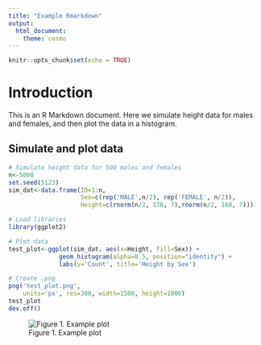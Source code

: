 ```yaml
---
title: "Example Rmarkdown"
output: 
  html_document:
    theme: cosmo
---
```


```r
knitr::opts_chunk$set(echo = TRUE)
```

# Introduction

This is an R Markdown document. Here we simulate height data for males and females, and then plot the data in a histogram.

## Simulate and plot data
```r

# Simulate height data for 500 males and females
n<-5000
set.seed(5123)
sim_dat<-data.frame(ID=1:n,
                    Sex=c(rep('MALE',n/2), rep('FEMALE', n/2)),
                    Height=c(rnorm(n/2, 176, 7),rnorm(n/2, 168, 7)))

# Load libraries
library(ggplot2)

# Plot data
test_plot<-ggplot(sim_dat, aes(x=Height, fill=Sex)) +
              geom_histogram(alpha=0.5, position="identity") +
              labs(y='Count', title='Height by Sex')

# Create .png
png('test_plot.png', 
    units='px', res=300, width=1500, height=1000)
test_plot
dev.off()

```

![Figure 1. Example plot](test_plot.png)
